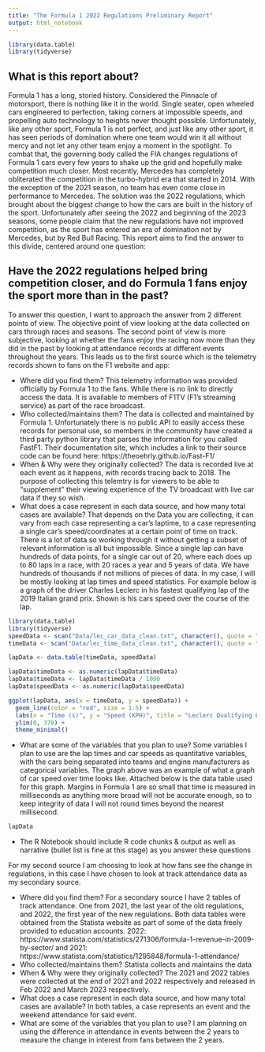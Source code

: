 ```yaml
---
title: "The Formula 1 2022 Regulations Preliminary Report"
output: html_notebook
---
```


```r
library(data.table)
library(tidyverse)
```
## What is this report about?

Formula 1 has a long, storied history. Considered the Pinnacle of motorsport, there is nothing like it in the world. Single seater, open wheeled cars engineered to perfection, taking corners at impossible speeds, and propelling auto technology to heights never thought possible. Unfortunately, like any other sport, Formula 1 is not perfect, and just like any other sport, it has seen periods of domination where one team would win it all without mercy and not let any other team enjoy a moment in the spotlight. To combat that, the governing body called the FIA changes regulations of Formula 1 cars every few years to shake up the grid and hopefully make competition much closer. Most recently, Mercedes has completely obliterated the competition in the turbo-hybrid era that started in 2014. With the exception of the 2021 season, no team has even come close in performance to Mercedes. The solution was the 2022 regulations, which brought about the biggest change to how the cars are built in the history of the sport. Unfortunately after seeing the 2022 and beginning of the 2023 seasons, some people claim that the new regulations have not improved competition, as the sport has entered an era of domination not by Mercedes, but by Red Bull Racing. This report aims to find the answer to this divide, centered around one question:

## Have the 2022 regulations helped bring competition closer, and do Formula 1 fans enjoy the sport more than in the past?

To answer this question, I want to approach the answer from 2 different points of view. The objective point of view looking at the data collected on cars through races and seasons. The second point of view is more subjective, looking at whether the fans enjoy the racing now more than they did in the past by looking at attendance records at different events throughout the years.
This leads us to the first source which is the telemetry records shown to fans on the F1 website and app:


+    Where did you find them? This telemetry information was provided officially by Formula 1 to the fans. While there is no link to directly access the data. It is available to members of F1TV (F1's streaming service) as part of the race broadcast.
+    Who collected/maintains them? The data is collected and maintained by Formula 1. Unfortunately there is no public API to easily access these records for personal use, so members in the community have created a third party python library that parses the information for you called FastF1. Their documentation site, which includes a link to their source code can be found here: https://theoehrly.github.io/Fast-F1/ 
+    When & Why were they originally collected? The data is recorded live at each event as it happens, with records tracing back to 2018. The purpose of collecting this telemtry is for viewers to be able to "supplement" their viewing experience of the TV broadcast with live car data if they so wish.
+    What does a case represent in each data source, and how many total cases are available? That depends on the Data you are collecting, it can vary from each case representing a car's laptime, to a case representing a single car's speed/coordinates at a certain point of time on track. There is a lot of data so working through it without getting a subset of relevant information is all but impossible. Since a single lap can have hundreds of data points, for a single car out of 20, where each does up to 80 laps in a race, with 20 races a year and 5 years of data. We have hundreds of thousands if not millions of pieces of data. In my case, I will be mostly looking at lap times and speed statistics. For example below is a graph of the driver Charles Leclerc in his fastest qualifying lap of the 2019 Italian grand prix. Shown is his cars speed over the course of the lap.
```r
library(data.table)
library(tidyverse)
speedData <- scan("Data/lec_car_data_clean.txt", character(), quote = "")
timeData <- scan("Data/lec_time_data_clean.txt", character(), quote = "")

lapData <- data.table(timeData, speedData)

lapData$timeData <- as.numeric(lapData$timeData)
lapData$timeData <- lapData$timeData / 1000
lapData$speedData <- as.numeric(lapData$speedData)

ggplot(lapData, aes(x = timeData, y = speedData)) +
  geom_line(color = "red", size = 1.5) +
  labs(x = "Time (s)", y = "Speed (KPH)", title = "Leclerc Qualifying Lap Speed") +
  ylim(0, 370) +
  theme_minimal()

```
+    What are some of the variables that you plan to use? Some variables I plan to use are the lap times and car speeds as quantitative variables, with the cars being separated into teams and engine manufacturers as categorical variables. The graph above was an example of what a graph of car speed over time looks like. Attached below is the data table used for this graph. Margins in Formula 1 are so small that time is measured in milliseconds as anything more broad will not be accurate enough, so to keep integrity of data I will not round times beyond the nearest millisecond.
```r
lapData
```
+    The R Notebook should include R code chunks & output as well as narrative (bullet list is fine at this stage) as you answer these questions

For my second source I am choosing to look at how fans see the change in regulations, in this case I have chosen to look at track attendance data as my secondary source.

+   Where did you find them? For a secondary source I have 2 tables of track attendance. One from 2021, the last year of the old regulations, and 2022, the first year of the new regulations. Both data tables were obtained from the Statista website as part of some of the data freely provided to education accounts. 2022: https://www.statista.com/statistics/271306/formula-1-revenue-in-2009-by-sector/ and 2021: https://www.statista.com/statistics/1295848/formula-1-attendance/ 
+   Who collected/maintains them? Statista collects and maintains the data
+   When & Why were they originally collected? The 2021 and 2022 tables were collected at the end of 2021 and 2022 respectively and released in Feb 2022 and March 2023 respectively.
+   What does a case represent in each data source, and how many total cases are available? In both tables, a case represents an event and the weekend attendance for said event.
+   What are some of the variables that you plan to use? I am planning on using the difference in attendance in events between the 2 years to measure the change in interest from fans between the 2 years.